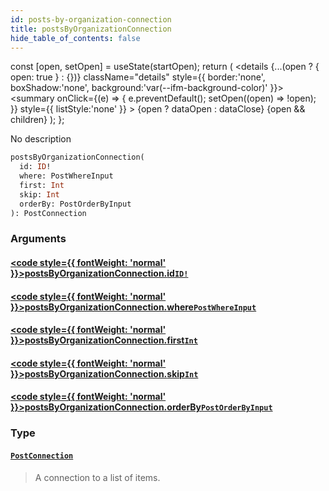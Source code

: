 ```yaml
---
id: posts-by-organization-connection
title: postsByOrganizationConnection
hide_table_of_contents: false
---
```







  const [open, setOpen] = useState(startOpen);
  return (
    <details {...(open ? { open: true } : {})} className="details" style={{ border:'none', boxShadow:'none', background:'var(--ifm-background-color)' }}>
      <summary
        onClick={(e) => {
          e.preventDefault();
          setOpen((open) => !open);
        }}
        style={{ listStyle:'none' }}
      >
      {open ? dataOpen : dataClose}
      </summary>
      {open && children}
    </details>
  );
};




No description


```graphql
postsByOrganizationConnection(
  id: ID!
  where: PostWhereInput
  first: Int
  skip: Int
  orderBy: PostOrderByInput
): PostConnection
```


### Arguments

#### [<code style={{ fontWeight: 'normal' }}>postsByOrganizationConnection.<b>id</b></code>](#)<Bullet />[`ID!`](/schema/scalars/id) <Badge class="secondary" text="non-null"/> <Badge class="secondary" text="scalar"/>
> 
> 

#### [<code style={{ fontWeight: 'normal' }}>postsByOrganizationConnection.<b>where</b></code>](#)<Bullet />[`PostWhereInput`](/schema/inputs/post-where-input) <Badge class="secondary" text="input"/>
> 
> 

#### [<code style={{ fontWeight: 'normal' }}>postsByOrganizationConnection.<b>first</b></code>](#)<Bullet />[`Int`](/schema/scalars/int) <Badge class="secondary" text="scalar"/>
> 
> 

#### [<code style={{ fontWeight: 'normal' }}>postsByOrganizationConnection.<b>skip</b></code>](#)<Bullet />[`Int`](/schema/scalars/int) <Badge class="secondary" text="scalar"/>
> 
> 

#### [<code style={{ fontWeight: 'normal' }}>postsByOrganizationConnection.<b>orderBy</b></code>](#)<Bullet />[`PostOrderByInput`](/schema/enums/post-order-by-input) <Badge class="secondary" text="enum"/>
> 
> 

### Type

#### [`PostConnection`](/schema/objects/post-connection) <Badge class="secondary" text="object"/>
> A connection to a list of items.
> 




